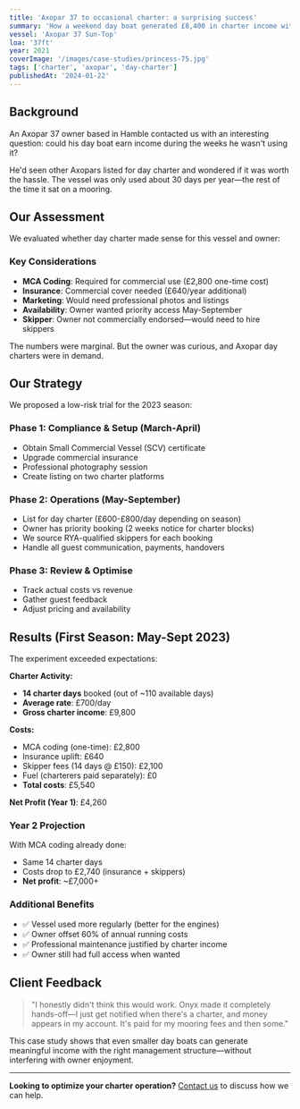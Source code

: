 ```yaml
---
title: 'Axopar 37 to occasional charter: a surprising success'
summary: 'How a weekend day boat generated £8,400 in charter income with minimal effort.'
vessel: 'Axopar 37 Sun-Top'
loa: '37ft'
year: 2021
coverImage: '/images/case-studies/princess-75.jpg'
tags: ['charter', 'axopar', 'day-charter']
publishedAt: '2024-01-22'
---
```


## Background

An Axopar 37 owner based in Hamble contacted us with an interesting question: could his day boat earn income during the weeks he wasn't using it?

He'd seen other Axopars listed for day charter and wondered if it was worth the hassle. The vessel was only used about 30 days per year—the rest of the time it sat on a mooring.

## Our Assessment

We evaluated whether day charter made sense for this vessel and owner:

### Key Considerations

- **MCA Coding**: Required for commercial use (£2,800 one-time cost)
- **Insurance**: Commercial cover needed (£640/year additional)
- **Marketing**: Would need professional photos and listings
- **Availability**: Owner wanted priority access May-September
- **Skipper**: Owner not commercially endorsed—would need to hire skippers

The numbers were marginal. But the owner was curious, and Axopar day charters were in demand.

## Our Strategy

We proposed a low-risk trial for the 2023 season:

### Phase 1: Compliance & Setup (March-April)

- Obtain Small Commercial Vessel (SCV) certificate
- Upgrade commercial insurance
- Professional photography session
- Create listing on two charter platforms

### Phase 2: Operations (May-September)

- List for day charter (£600-£800/day depending on season)
- Owner has priority booking (2 weeks notice for charter blocks)
- We source RYA-qualified skippers for each booking
- Handle all guest communication, payments, handovers

### Phase 3: Review & Optimise

- Track actual costs vs revenue
- Gather guest feedback
- Adjust pricing and availability

## Results (First Season: May-Sept 2023)

The experiment exceeded expectations:

**Charter Activity:**

- **14 charter days** booked (out of ~110 available days)
- **Average rate**: £700/day
- **Gross charter income**: £9,800

**Costs:**

- MCA coding (one-time): £2,800
- Insurance uplift: £640
- Skipper fees (14 days @ £150): £2,100
- Fuel (charterers paid separately): £0
- **Total costs**: £5,540

**Net Profit (Year 1)**: £4,260

### Year 2 Projection

With MCA coding already done:

- Same 14 charter days
- Costs drop to £2,740 (insurance + skippers)
- **Net profit**: ~£7,000+

### Additional Benefits

- ✅ Vessel used more regularly (better for the engines)
- ✅ Owner offset 60% of annual running costs
- ✅ Professional maintenance justified by charter income
- ✅ Owner still had full access when wanted

## Client Feedback

> "I honestly didn't think this would work. Onyx made it completely hands-off—I just get notified when there's a charter, and money appears in my account. It's paid for my mooring fees and then some."

This case study shows that even smaller day boats can generate meaningful income with the right management structure—without interfering with owner enjoyment.

---

**Looking to optimize your charter operation?** [Contact us](/contact) to discuss how we can help.
